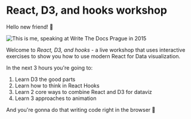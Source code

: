 # React, D3, and hooks workshop

Hello new friend! 👋

![This is me, speaking at Write The Docs Prague in 2015](../../images/course/swizec.jpg)

Welcome to _React, D3, and hooks_ - a live workshop that uses interactive exercises to show you how to use modern React for Data visualization.

In the next 3 hours you're going to:

1. Learn D3 the good parts
2. Learn how to think in React Hooks
3. Learn 2 core ways to combine React and D3 for dataviz
4. Learn 3 approaches to animation

And you're gonna do that writing code right in the browser 🤘
